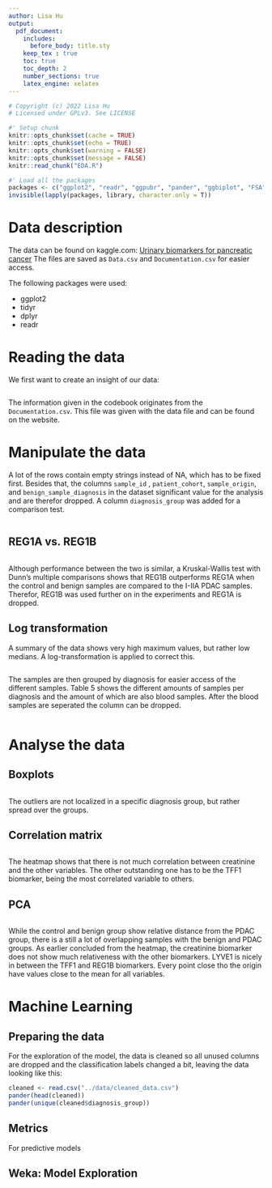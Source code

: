 ```yaml
---
author: Lisa Hu
output:
  pdf_document:
    includes:
      before_body: title.sty
    keep_tex : true
    toc: true
    toc_depth: 2
    number_sections: true
    latex_engine: xelatex
---
```

```r
# Copyright (c) 2022 Lisa Hu
# Licensed under GPLv3. See LICENSE
```

```r
#' Setup chunk
knitr::opts_chunk$set(cache = TRUE)
knitr::opts_chunk$set(echo = TRUE)
knitr::opts_chunk$set(warning = FALSE)
knitr::opts_chunk$set(message = FALSE)
knitr::read_chunk("EDA.R")
```
[//]: # (toc)

\newpage
```r
#' Load all the packages
packages <- c("ggplot2", "readr", "ggpubr", "pander", "ggbiplot", "FSA")
invisible(lapply(packages, library, character.only = T))
```

# Data description
The data can be found on kaggle.com: [Urinary biomarkers for pancreatic cancer](https://www.kaggle.com/datasets/johnjdavisiv/urinary-biomarkers-for-pancreatic-cancer)
The files are saved as `Data.csv` and `Documentation.csv` for easier access.

The following packages were used:

+ ggplot2
+ tidyr
+ dplyr
+ readr

# Reading the data
We first want to create an insight of our data:
```r
```

The information given in the codebook originates from the `Documentation.csv`. This file was given with the data file and can be found on the website.

\newpage
# Manipulate the data
A lot of the rows contain empty strings instead of NA, which has to be fixed first. Besides that, the columns `sample_id` , `patient_cohort`, `sample_origin`, and `benign_sample_diagnosis` in the dataset significant value for the analysis and are therefor dropped. A column `diagnosis_group` was added for a comparison test.

```r
```

\newpage
## REG1A vs. REG1B
```r
```

Although performance between the two is similar, a Kruskal-Wallis test with Dunn's multiple comparisons shows that REG1B outperforms REG1A when the control and benign samples are compared to the I-IIA PDAC samples. Therefor, REG1B was used further on in the experiments and REG1A is dropped.

## Log transformation
A summary of the data shows very high maximum values, but rather low medians. A log-transformation is applied to correct this.

```r
```

The samples are then grouped by diagnosis for easier access of the different samples. Table 5 shows the different amounts of samples per diagnosis and the amount of which are also blood samples. After the blood samples are seperated the column can be dropped.
\newpage
```r
```

\newpage
# Analyse the data
## Boxplots
```r
```

The outliers are not localized in a specific diagnosis group, but rather spread over the groups.

\newpage

## Correlation matrix
```r
```

The heatmap shows that there is not much correlation between creatinine and the other variables. The other outstanding one has to be the TFF1 biomarker, being the most correlated variable to others.

\newpage

## PCA
```r
```

While the control and benign group show relative distance from the PDAC group, there is a still a lot of overlapping samples with the benign and PDAC groups. As earlier concluded from the heatmap, the creatinine biomarker does not show much relativeness with the other biomarkers. LYVE1 is nicely in between the TFF1 and REG1B biomarkers. Every point close tho the origin have values close to the mean for all variables.

\newpage
# Machine Learning
## Preparing the data
For the exploration of the model, the data is cleaned so all unused columns are dropped and the classification labels changed a bit, leaving the data looking like this:
```r
cleaned <- read.csv("../data/cleaned_data.csv")
pander(head(cleaned))
pander(unique(cleaned$diagnosis_group))
```

## Metrics
For predictive models

## Weka: Model Exploration

\begin{table}[h!]
    \centering
    \caption{Algorithm comparison}
    \label{tab:weka1}
    \begin{tabular}{@{}r|llllllll@{}}
        \hline
        \textbf{Algorithm} & ZeroR & OneR & NaiveBayes & SimpleLogistics & SMO & IBk & J48 & RandomForest\\
        \hline
        \hline
        \textbf{Speed} & 0.10ms & 0.70ms & 0.50ms & 40.60ms & 9.80ms & 1.20ms & 5.20ms & 174.70ms\\
        \textbf{Accuracy} & 35.25\% & 41.19\% & 50.07\% & 54.17\% & 51.17\% & 39.25\% & 47.63\% & 53.22\%\\
        \textbf{ROC area} & 0.50 & 0.63 & 0.81 & 0.82 & 0.78 & 0.66 & 0.79 & 0.84\\
        \textbf{TP rate} & 0.00 & 0.48 & 0.57 & 0.51 & 0.39 & 0.44 & 0.60 & 0.65\\
        \hline
    \end{tabular}
\end{table}
